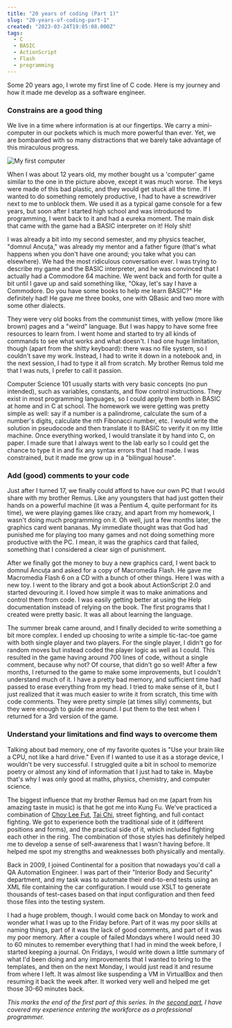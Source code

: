 ```yaml
---
title: "20 years of coding (Part 1)"
slug: "20-years-of-coding-part-1"
created: "2023-03-24T19:05:08.000Z"
tags:
  - C
  - BASIC
  - ActionScript
  - Flash
  - programming
---
```


Some 20 years ago, I wrote my first line of C code. Here is my journey and how
it made me develop as a software engineer.

### Constrains are a good thing

We live in a time where information is at our fingertips. We carry a
mini-computer in our pockets which is much more powerful than ever. Yet, we are
bombarded with so many distractions that we barely take advantage of this
miraculous progress.

![My first computer](/assets/keyboard-game.webp)

When I was about 12 years old, my mother bought us a 'computer' game similar to
the one in the picture above, except it was much worse. The keys were made of
this bad plastic, and they would get stuck all the time. If I wanted to do
something remotely productive, I had to have a screwdriver next to me to unblock
them. We used it as a typical game console for a few years, but soon after I
started high school and was introduced to programming, I went back to it and had
a eureka moment. The main disk that came with the game had a BASIC interpreter
on it! Holy shit!

I was already a bit into my second semester, and my physics teacher, "domnul
Ancuța," was already my mentor and a father figure (that's what happens when you
don't have one around; you take what you can elsewhere). We had the most
ridiculous conversation ever. I was trying to describe my game and the BASIC
interpreter, and he was convinced that I actually had a Commodore 64 machine. We
went back and forth for quite a bit until I gave up and said something like,
"Okay, let's say I have a Commodore. Do you have some books to help me learn
BASIC?" He definitely had! He gave me three books, one with QBasic and two more
with some other dialects.

They were very old books from the communist times, with yellow (more like brown)
pages and a "weird" language. But I was happy to have some free resources to
learn from. I went home and started to try all kinds of commands to see what
works and what doesn't. I had one huge limitation, though (apart from the shitty
keyboard): there was no file system, so I couldn't save my work. Instead, I had
to write it down in a notebook and, in the next session, I had to type it all
from scratch. My brother Remus told me that I was nuts, I prefer to call it
passion.

Computer Science 101 usually starts with very basic concepts (no pun intended),
such as variables, constants, and flow control instructions. They exist in most
programming languages, so I could apply them both in BASIC at home and in C at
school. The homework we were getting was pretty simple as well: say if a number
is a palindrome, calculate the sum of a number's digits, calculate the nth
Fibonacci number, etc. I would write the solution in pseudocode and then
translate it to BASIC to verify it on my little machine. Once everything worked,
I would translate it by hand into C, on paper. I made sure that I always went to
the lab early so I could get the chance to type it in and fix any syntax errors
that I had made. I was constrained, but it made me grow up in a "bilingual
house".

### Add (good) comments to your code

Just after I turned 17, we finally could afford to have our own PC that I would
share with my brother Remus. Like any youngsters that had just gotten their
hands on a powerful machine (it was a Pentium 4, quite performant for its time),
we were playing games like crazy, and apart from my homework, I wasn't doing
much programming on it. Oh well, just a few months later, the graphics card went
bananas. My immediate thought was that God had punished me for playing too many
games and not doing something more productive with the PC. I mean, it was the
graphics card that failed, something that I considered a clear sign of
punishment.

After we finally got the money to buy a new graphics card, I went back to domnul
Ancuța and asked for a copy of Macromedia Flash. He gave me Macromedia Flash 6
on a CD with a bunch of other things. Here I was with a new toy. I went to the
library and got a book about ActionScript 2.0 and started devouring it. I loved
how simple it was to make animations and control them from code. I was easily
getting better at using the Help documentation instead of relying on the book.
The first programs that I created were pretty basic. It was all about learning
the language.

The summer break came around, and I finally decided to write something a bit
more complex. I ended up choosing to write a simple tic-tac-toe game with both
single player and two players. For the single player, I didn't go for random
moves but instead coded the player logic as well as I could. This resulted in
the game having around 700 lines of code, without a single comment, because why
not? Of course, that didn't go so well! After a few months, I returned to the
game to make some improvements, but I couldn't understand much of it. I have a
pretty bad memory, and sufficient time had passed to erase everything from my
head. I tried to make sense of it, but I just realized that it was much easier
to write it from scratch, this time with code comments. They were pretty simple
(at times silly) comments, but they were enough to guide me around. I put them
to the test when I returned for a 3rd version of the game.

### Understand your limitations and find ways to overcome them

Talking about bad memory, one of my favorite quotes is "Use your brain like a
CPU, not like a hard drive." Even if I wanted to use it as a storage device, I
wouldn't be very successful. I struggled quite a bit in school to memorize
poetry or almost any kind of information that I just had to take in. Maybe
that's why I was only good at maths, physics, chemistry, and computer science.

The biggest influence that my brother Remus had on me (apart from his amazing
taste in music) is that he got me into Kung Fu. We've practiced a combination of
[Choy Lee Fut](https://en.wikipedia.org/wiki/Choy_Li_Fut), [Tai
Chi](https://en.wikipedia.org/wiki/Tai_chi), street fighting, and full contact
fighting. We got to experience both the traditional side of it (different
positions and forms), and the practical side of it, which included fighting each
other in the ring. The combination of those styles has definitely helped me to
develop a sense of self-awareness that I wasn't having before. It helped me spot
my strengths and weaknesses both physically and mentally.

Back in 2009, I joined Continental for a position that nowadays you'd call a QA
Automation Engineer. I was part of their "Interior Body and Security"
department, and my task was to automate their end-to-end tests using an XML file
containing the car configuration. I would use XSLT to generate thousands of
test-cases based on that input configuration and then feed those files into the
testing system.

I had a huge problem, though. I would come back on Monday to work and wonder
what I was up to the Friday before. Part of it was my poor skills at naming
things, part of it was the lack of good comments, and part of it was my poor
memory. After a couple of failed Mondays where I would need 30 to 60 minutes to
remember everything that I had in mind the week before, I started keeping a
journal. On Fridays, I would write down a little summary of what I'd been doing
and any improvements that I wanted to bring to the templates, and then on the
next Monday, I would just read it and resume from where I left. It was almost
like suspending a VM in VirtualBox and then resuming it back the week after. It
worked very well and helped me get those 30-60 minutes back.

_This marks the end of the first part of this series. In the [second
part](/blog/20-years-of-coding-part-2), I have covered my experience entering
the workforce as a professional programmer._
